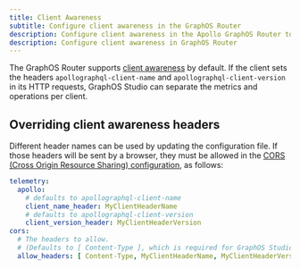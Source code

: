 ```yaml
---
title: Client Awareness
subtitle: Configure client awareness in the GraphOS Router
description: Configure client awareness in the Apollo GraphOS Router to separate the metrics and operations per client.
description: Configure client awareness in GraphOS Router
---
```



The GraphOS Router supports [client awareness](/graphos/metrics/client-awareness/) by default. If the client sets the headers `apollographql-client-name` and `apollographql-client-version` in its HTTP requests, GraphOS Studio can separate the metrics and operations per client.

## Overriding client awareness headers

Different header names can be used by updating the configuration file. If those headers will be sent by a browser, they must be allowed in the [CORS (Cross Origin Resource Sharing) configuration](../configuration/cors), as follows:

```yaml title="router.yaml"
telemetry:
  apollo:
    # defaults to apollographql-client-name
    client_name_header: MyClientHeaderName
    # defaults to apollographql-client-version
    client_version_header: MyClientHeaderVersion
cors:
  # The headers to allow.
  # (Defaults to [ Content-Type ], which is required for GraphOS Studio)
  allow_headers: [ Content-Type, MyClientHeaderName, MyClientHeaderVersion]
```

